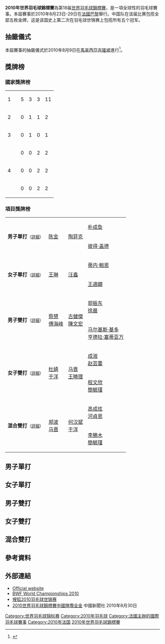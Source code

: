 {{noteTA|G1=Badminton}}
{{infobox badminton event
|name           = 2010年世界羽毛球錦標賽
|image          = 
|size           = 
|caption        =
|dates          = 2010年8月23日－8月29日
|number_edition = 第18屆
|level          = 1
|prize_money    = 
|location       = {{FRA}}[[巴黎|巴黎]]
|venue          = [[Stade_Pierre_de_Coubertin|Stade Pierre de Coubertin]]
|previous       = 2009年世界羽毛球錦標賽
|next           = 2011年世界羽毛球錦標賽
}}
{{2010年世界羽毛球錦標賽}}
'''2010年世界羽毛球錦標賽'''為第18届[[世界羽毛球錦標賽|世界羽毛球錦標賽]]，是一項全球性的羽毛球賽事。本屆賽事於2010年8月23日-29日在[[法國|法國]][[巴黎|巴黎]]舉行。中国队在该届比赛包揽全部五枚金牌，这是该国史上第二次在羽毛球世锦赛上包揽所有五个冠军。

==抽籤儀式==
本屆賽事的抽籤儀式於2010年8月9日在[[馬來西亞|馬來西亞]][[吉隆坡|吉隆坡]]進行<ref name="The draws revealed">{{cite web|url=http://www.yonexbadminton2010.com/en/component/content/article/250-j-14-le-tirage-au-sort-devoile-/|title=The draws revealed|date=2010-08-09|accessdate=2010-12-30|publisher=yonexbadminton.com|deadurl=yes|archiveurl=https://web.archive.org/web/20101221223217/http://yonexbadminton2010.com/en/component/content/article/250-j-14-le-tirage-au-sort-devoile-|archivedate=2010-12-21|df=}}{{en}}</ref>。

==獎牌榜==
===國家獎牌榜===
{| {{RankedMedalTable}}
|-
| 1 ||align=left|{{CHN}} || 5 || 3 || 3 || 11
|-
| 2 ||align=left|{{IDN}} || 0 || 1 || 1 || 2
|-
| 3 ||align=left|{{MAS}} || 0 || 1 || 0 || 1
|-
| rowspan=3|4 ||align=left|{{TPE}} || 0 || 0 || 2 || 2
|-
|align=left|{{DEN}} || 0 || 0 || 2 || 2
|-
|align=left|{{KOR}} || 0 || 0 || 2 || 2
|}

===項目獎牌榜===
{| {{MedalistTable|type=項目}}
|-
|rowspan=2|'''男子單打'''<small>（[[2010年世界羽毛球錦標賽-男子單打|詳細]]）</small>
|rowspan=2|{{flagicon|CHN}} [[陈金|陈金]]
|rowspan=2|{{flagicon|INA}} [[陶菲克·希达亚特|陶菲克]]
|{{flagicon|KOR}} [[朴成奐|朴成奐]]<br />
|-
|{{flagicon|DEN}} [[彼得·盖德|彼得·盖德]]<br />
|-
|rowspan=2|'''女子單打'''<small>（[[2010年世界羽毛球錦標賽-女子單打|詳細]]）</small>
|rowspan=2|{{flagicon|CHN}} [[王琳_(羽毛球运动员)|王琳]]
|rowspan=2|{{flagicon|CHN}} [[汪鑫|汪鑫]]
|{{flagicon|DEN}} [[蒂内·鲍恩|蒂内·鲍恩]]<br />
|-
|{{flagicon|CHN}} [[王適嫻|王適嫻]]<br />
|-
|rowspan=2|'''男子雙打'''<small>（[[2010年世界羽毛球錦標賽-男子雙打|詳細]]）</small>
|rowspan=2|{{flagicon|CHN}} [[蔡赟|蔡赟]]<br/>{{flagicon|CHN}} [[傅海峰|傅海峰]]
|rowspan=2|{{flagicon|MAS}} [[古健傑|古健傑]]<br/>{{flagicon|MAS}} [[陳文宏_(羽毛球運動員)|陳文宏]]
|{{flagicon|CHN}} [[郭振东|郭振东]]<br/>{{flagicon|CHN}} [[徐晨|徐晨]]
|-
|{{flagicon|INA}} [[马尔基斯·基多|马尔基斯·基多]]<br/>{{flagicon|INA}} [[亨德拉·塞蒂亚万|亨德拉·塞蒂亚万]]
|-
|rowspan=2|'''女子雙打'''<small>（[[2010年世界羽毛球錦標賽-女子雙打|詳細]]）</small>
|rowspan=2|{{flagicon|CHN}} [[杜婧|杜婧]]<br/>{{flagicon|CHN}} [[于洋_(羽毛球运动员)|于洋]]
|rowspan=2|{{flagicon|CHN}} [[马晋|马晋]]<br/>{{flagicon|CHN}} [[王曉理|王曉理]]
|{{flagicon|CHN}} [[成淑|成淑]]<br/>{{flagicon|CHN}} [[赵芸蕾|赵芸蕾]]
|-
|{{flagicon|TPE}} [[程文欣|程文欣]]<br/>{{flagicon|TPE}} [[簡毓瑾|簡毓瑾]]
|-
|rowspan=2|'''混合雙打'''<small>（[[2010年世界羽毛球錦標賽-混合雙打|詳細]]）</small>
|rowspan=2|{{flagicon|CHN}} [[郑波_(羽毛球运动员)|郑波]]<br/>{{flagicon|CHN}} [[马晋|马晋]]
|rowspan=2|{{flagicon|CHN}} [[何汉斌|何汉斌]]<br/>{{flagicon|CHN}} [[于洋_(羽毛球运动员)|于洋]]
|{{flagicon|KOR}} [[高成炫|高成炫]]<br/>{{flagicon|KOR}} [[河貞恩|河貞恩]]
|-
|{{flagicon|TPE}} [[李勝木|李勝木]]<br/>{{flagicon|TPE}} [[簡毓瑾|簡毓瑾]]
|}

==男子單打==
{{main|2010年世界羽毛球錦標賽男子單打項目}}
{{8TeamBracket-Tennis3
| team-width=160

| RD1-seed1=1
| RD1-team1={{flagicon|MAS}} [[李宗伟|李宗伟]]
| RD1-score1-1=15
| RD1-score1-2='''21'''
| RD1-score1-3=12
| RD1-seed2=5
| RD1-team2={{flagicon|INA}} '''[[陶菲克·希达亚特|陶菲克]]'''
| RD1-score2-1='''21'''
| RD1-score2-2=11
| RD1-score2-3='''21

| RD1-seed3=3
| RD1-team3={{flagicon|CHN}} [[林丹|林丹]]
| RD1-score3-1=13
| RD1-score3-2=13
| RD1-score3-3=
| RD1-seed4=13
| RD1-team4='''{{flagicon|KOR}} [[朴成奐|朴成奐]]'''
| RD1-score4-1='''21'''
| RD1-score4-2='''21'''
| RD1-score4-3=

| RD1-seed5= 
| RD1-team5={{flagicon|TPE}} [[薛轩亿|薛轩亿]]
| RD1-score5-1='''24'''
| RD1-score5-2=5
| RD1-score5-3=13
| RD1-seed6=4
| RD1-team6='''{{flagicon|CHN}} [[陈金|陈金]]'''
| RD1-score6-1=22
| RD1-score6-2='''21'''
| RD1-score6-3='''21'''

| RD1-seed7= 
| RD1-team7={{flagicon|JPN}} [[山田和司|山田和司]]
| RD1-score7-1=19
| RD1-score7-2=12
| RD1-score7-3=
| RD1-seed8=2
| RD1-team8='''{{flagicon|DEN}} [[彼得·盖德|彼得·盖德]]'''
| RD1-score8-1='''21'''
| RD1-score8-2='''21'''
| RD1-score8-3=

| RD2-seed1=5
| RD2-team1='''{{flagicon|INA}} [[陶菲克·希达亚特|陶菲克]]'''
| RD2-score1-1='''21'''
| RD2-score1-2='''22'''
| RD2-score1-3=
| RD2-seed2=13
| RD2-team2={{flagicon|KOR}} [[朴成奐|朴成奐]]
| RD2-score2-1=10
| RD2-score2-2=20
| RD2-score2-3=

| RD2-seed3=4
| RD2-team3={{flagicon|CHN}} '''[[陈金|陈金]]'''
| RD2-score3-1= 19
| RD2-score3-2= '''21'''
| RD2-score3-3= '''21'''
| RD2-seed4=2
| RD2-team4={{flagicon|DEN}} [[彼得·盖德|彼得·盖德]]
| RD2-score4-1= '''21'''
| RD2-score4-2= 8
| RD2-score4-3= 11

| RD3-seed1=5
| RD3-team1={{flagicon|INA}} [[陶菲克·希达亚特|陶菲克]]
| RD3-score1-1=13
| RD3-score1-2=15
| RD3-score1-3=
| RD3-seed2=4
| RD3-team2={{flagicon|CHN}} '''[[陈金|陈金]]'''
| RD3-score2-1='''21'''
| RD3-score2-2='''21'''
| RD3-score2-3=
}}

==女子單打==
{{main|2010年世界羽毛球錦標賽女子單打項目}}
{{8TeamBracket-Tennis3
| team-width=160

| RD1-seed1=10
| RD1-team1={{flagicon|JPN}} [[广濑荣理子|广濑荣理子]]
| RD1-score1-1=16
| RD1-score1-2=17
| RD1-score1-3=
| RD1-seed2=7
| RD1-team2='''{{flagicon|CHN}} [[王琳_(羽毛球運動員)|王琳]]'''
| RD1-score2-1='''21'''
| RD1-score2-2='''21'''
| RD1-score2-3=

| RD1-seed3=4
| RD1-team3='''{{flagicon|DEN}} [[蒂内·鲍恩|蒂内·鲍恩]]'''
| RD1-score3-1='''21'''
| RD1-score3-2='''21'''
| RD1-score3-3=
| RD1-seed4=
| RD1-team4={{flagicon|TPE}} [[郑韶婕|郑韶婕]]
| RD1-score4-1=18
| RD1-score4-2=13
| RD1-score4-3=

| RD1-seed5=5
| RD1-team5={{flagicon|FRA}} [[皮红艳|皮红艳]]
| RD1-score5-1=13
| RD1-score5-2=15
| RD1-score5-3=
| RD1-seed6=3
| RD1-team6='''{{flagicon|CHN}} [[汪鑫|汪鑫]]'''
| RD1-score6-1='''21'''
| RD1-score6-2='''21'''
| RD1-score6-3=

| RD1-seed7=6
| RD1-team7='''{{flagicon|CHN}} [[王適嫻|王適嫻]]'''
| RD1-score7-1='''21'''
| RD1-score7-2='''21'''
| RD1-score7-3=
| RD1-seed8=2
| RD1-team8={{flagicon|IND}} [[塞娜·内维尔|塞娜·内维尔]]
| RD1-score8-1=8
| RD1-score8-2=14
| RD1-score8-3=

| RD2-seed1=7
| RD2-team1='''{{flagicon|CHN}} [[王琳_(羽毛球運動員)|王琳]]'''
| RD2-score1-1='''21'''
| RD2-score1-2='''21'''
| RD2-score1-3=
| RD2-seed2=4
| RD2-team2={{flagicon|DEN}} [[蒂内·鲍恩|蒂内·鲍恩]]
| RD2-score2-1=11
| RD2-score2-2=8
| RD2-score2-3=

| RD2-seed3=3
| RD2-team3='''{{flagicon|CHN}} [[汪鑫|汪鑫]]'''
| RD2-score3-1='''21'''
| RD2-score3-2=11
| RD2-score3-3='''21'''
| RD2-seed4=6
| RD2-team4={{flagicon|CHN}} [[王適嫻|王適嫻]]
| RD2-score4-1=19
| RD2-score4-2='''21'''
| RD2-score4-3=16

| RD3-seed1=7
| RD3-team1={{flagicon|CHN}} '''[[王琳_(羽毛球運動員)|王琳]]'''
| RD3-score1-1='''21'''
| RD3-score1-2=19
| RD3-score1-3='''21'''
| RD3-seed2=3
| RD3-team2={{flagicon|CHN}} [[汪鑫|汪鑫]]
| RD3-score2-1=11
| RD3-score2-2='''21'''
| RD3-score2-3=13
}}

==男子雙打==
{{main|2010年世界羽毛球錦標賽男子雙打項目}}
{{8TeamBracket-Tennis3
| team-width=160

| RD1-seed1=1
| RD1-team1='''{{flagicon|MAS}} [[古健杰|古健杰]]<br /> {{flagicon|MAS}} [[陳文宏_(羽毛球運動員)|陳文宏]]'''
| RD1-score1-1=23
| RD1-score1-2='''21'''
| RD1-score1-3='''21
| RD1-seed2=7
| RD1-team2={{flagicon|KOR}} [[郑在成|郑在成]]<br /> {{flagicon|KOR}} [[李龙大|李龙大]]
| RD1-score2-1='''25'''
| RD1-score2-2=13
| RD1-score2-3=14

| RD1-seed3=4
| RD1-team3='''{{flagicon|CHN}} [[郭振东|郭振东]]<br /> {{flagicon|CHN}} [[徐晨|徐晨]]'''
| RD1-score3-1='''21'''
| RD1-score3-2='''23'''
| RD1-score3-3=
| RD1-seed4=8
| RD1-team4={{flagicon|DEN}} [[拉尔斯·帕斯克|拉尔斯·帕斯克]]<br /> {{flagicon|DEN}} [[乔纳斯·拉斯姆森|乔纳斯·拉斯姆森]]
| RD1-score4-1=16
| RD1-score4-2=21
| RD1-score4-3=

| RD1-seed5=5
| RD1-team5='''{{flagicon|CHN}} [[蔡赟|蔡赟]]<br /> {{flagicon|CHN}} [[傅海峰|傅海峰]]'''
| RD1-score5-1='''21'''
| RD1-score5-2='''21'''
| RD1-score5-3=
| RD1-seed6=3
| RD1-team6={{flagicon|DEN}} [[玛蒂亚斯·鲍伊|玛蒂亚斯·鲍伊]]<br /> {{flagicon|DEN}} [[卡斯腾·摩根森|卡斯腾·摩根森]]
| RD1-score6-1=11
| RD1-score6-2=18
| RD1-score6-3=

| RD1-seed7=6
| RD1-team7={{flagicon|TPE}} [[方介民|方介民]]<br /> {{flagicon|TPE}} [[李胜木|李胜木]]
| RD1-score7-1=14
| RD1-score7-2=14
| RD1-score7-3=
| RD1-seed8=2
| RD1-team8='''{{flagicon|INA}} [[馬爾基斯·基多|馬爾基斯·基多]]<br /> {{flagicon|INA}} [[亨德拉·塞蒂亞萬|亨德拉·塞蒂亞萬]]'''
| RD1-score8-1='''21'''
| RD1-score8-2='''21'''
| RD1-score8-3=

| RD2-seed1=1
| RD2-team1='''{{flagicon|MAS}} [[古健杰|古健杰]]<br /> {{flagicon|MAS}} [[陳文宏_(羽毛球運動員)|陳文宏]]'''
| RD2-score1-1='''21'''
| RD2-score1-2='''21'''
| RD2-score1-3=
| RD2-seed2=4
| RD2-team2={{flagicon|CHN}} [[郭振东|郭振东]]<br /> {{flagicon|CHN}} [[徐晨|徐晨]]
| RD2-score2-1=14
| RD2-score2-2=18
| RD2-score2-3=

| RD2-seed3=5
| RD2-team3='''{{flagicon|CHN}} [[蔡赟|蔡赟]]<br /> {{flagicon|CHN}} [[傅海峰|傅海峰]]'''
| RD2-score3-1='''21'''
| RD2-score3-2='''21'''
| RD2-score3-3=
| RD2-seed4=2
| RD2-team4={{flagicon|INA}} [[馬爾基斯·基多|馬爾基斯·基多]]<br /> {{flagicon|INA}} [[亨德拉·塞蒂亞萬|亨德拉·塞蒂亞萬]]
| RD2-score4-1=16
| RD2-score4-2=13
| RD2-score4-3=

| RD3-seed1=1
| RD3-team1={{flagicon|MAS}} [[古健杰|古健杰]]<br /> {{flagicon|MAS}} [[陳文宏_(羽毛球運動員)|陳文宏]]
| RD3-score1-1='''21'''
| RD3-score1-2=18
| RD3-score1-3=14
| RD3-seed2=5
| RD3-team2={{flagicon|CHN}} '''[[蔡赟|蔡赟]]'''<br /> {{flagicon|CHN}} '''[[傅海峰|傅海峰]]'''
| RD3-score2-1=18
| RD3-score2-2='''21'''
| RD3-score2-3='''21'''
}}

==女子雙打==
{{main|2010年世界羽毛球錦標賽女子雙打項目}}
{{8TeamBracket-Tennis3
| team-width=160

| RD1-seed1=1
| RD1-team1='''{{flagicon|CHN}} [[马晋|马晋]]<br /> {{flagicon|CHN}} [[王曉理|王曉理]]'''
| RD1-score1-1='''21'''
| RD1-score1-2=17
| RD1-score1-3='''21'''
| RD1-seed2=6
| RD1-team2={{flagicon|KOR}} [[河貞恩|河貞恩]]<br /> {{flagicon|KOR}} [[金旼貞|金旼貞]]
| RD1-score2-1=19
| RD1-score2-2='''21'''
| RD1-score2-3=12

| RD1-seed3=4
| RD1-team3='''{{flagicon|CHN}} [[成淑|成淑]]<br /> {{flagicon|CHN}} [[赵芸蕾|赵芸蕾]]'''
| RD1-score3-1='''21'''
| RD1-score3-2='''21'''
| RD1-score3-3=
| RD1-seed4=5
| RD1-team4={{flagicon|JPN}} [[前田美順|前田美順]]<br /> {{flagicon|JPN}} [[末綱聰子|末綱聰子]]
| RD1-score4-1=8
| RD1-score4-2=14
| RD1-score4-3=

| RD1-seed5=8
| RD1-team5={{flagicon|KOR}} [[柳晛榮|柳晛榮]]<br /> {{flagicon|KOR}} [[鄭景銀|鄭景銀]]
| RD1-score5-1=14
| RD1-score5-2=17
| RD1-score5-3=
| RD1-seed6=3
| RD1-team6='''{{flagicon|TPE}} [[程文欣|程文欣]]<br /> {{flagicon|TPE}} [[簡毓瑾|簡毓瑾]]'''
| RD1-score6-1='''21'''
| RD1-score6-2='''21'''
| RD1-score6-3=

| RD1-seed7=7
| RD1-team7={{flagicon|CHN}} [[潘攀|潘攀]]<br /> {{flagicon|CHN}} [[田卿|田卿]]
| RD1-score7-1=20
| RD1-score7-2=18
| RD1-score7-3=
| RD1-seed8=2
| RD1-team8='''{{flagicon|CHN}} [[杜婧|杜婧]]<br /> {{flagicon|CHN}} [[于洋_(羽毛球运动员)|于洋]]'''
| RD1-score8-1='''22'''
| RD1-score8-2='''21'''
| RD1-score8-3=

| RD2-seed1=1
| RD2-team1='''{{flagicon|CHN}} [[马晋|马晋]]<br /> {{flagicon|CHN}} [[王曉理|王曉理]]'''
| RD2-score1-1=10
| RD2-score1-2='''21'''
| RD2-score1-3='''21'''
| RD2-seed2=4
| RD2-team2={{flagicon|CHN}} [[成淑|成淑]]<br /> {{flagicon|CHN}} [[赵芸蕾|赵芸蕾]]
| RD2-score2-1='''21'''
| RD2-score2-2=10
| RD2-score2-3=13

| RD2-seed3=3
| RD2-team3={{flagicon|TPE}} [[程文欣|程文欣]]<br /> {{flagicon|TPE}} [[簡毓瑾|簡毓瑾]]
| RD2-score3-1=16
| RD2-score3-2=15
| RD2-score3-3=
| RD2-seed4=2
| RD2-team4='''{{flagicon|CHN}} [[杜婧|杜婧]]<br /> {{flagicon|CHN}} [[于洋_(羽毛球运动员)|于洋]]'''
| RD2-score4-1='''21'''
| RD2-score4-2='''21'''
| RD2-score4-3=

| RD3-seed1=1
| RD3-team1={{flagicon|CHN}} [[马晋|马晋]]<br /> {{flagicon|CHN}} [[王曉理|王曉理]]
| RD3-score1-1=9
| RD3-score1-2=17
| RD3-score1-3=
| RD3-seed2=2
| RD3-team2={{flagicon|CHN}} '''[[杜婧|杜婧]]'''<br /> {{flagicon|CHN}} '''[[于洋_(羽毛球运动员)|于洋]]'''
| RD3-score2-1='''21'''
| RD3-score2-2='''21'''
| RD3-score2-3=
}}

==混合雙打==
{{main|2010年世界羽毛球錦標賽混合雙打項目}}
{{8TeamBracket-Tennis3
| team-width=160

| RD1-seed1=1
| RD1-team1={{flagicon|INA}} [[诺瓦·维迪安托|诺瓦·维迪安托]]<br /> {{flagicon|INA}} [[利利亚纳·纳西尔|利利亚纳·纳西尔]]
| RD1-score1-1=19
| RD1-score1-2=21
| RD1-score1-3=
| RD1-seed2=8
| RD1-team2='''{{flagicon|CHN}} [[郑波_(羽毛球运动员)|郑波]]<br /> {{flagicon|CHN}} [[马晋|马晋]]'''
| RD1-score2-1='''21'''
| RD1-score2-2='''23'''
| RD1-score2-3=

| RD1-seed3=9
| RD1-team3={{flagicon|IND}} [[瓦利亚维蒂尔·迪柱|瓦利亚维蒂尔·迪柱]]<br /> {{flagicon|IND}} [[瓦拉·古塔|瓦拉·古塔]]
| RD1-score3-1=16
| RD1-score3-2=19
| RD1-score3-3=
| RD1-seed4=12
| RD1-team4='''{{flagicon|KOR}} [[高成炫|高成炫]]<br /> {{flagicon|KOR}} [[河貞恩|河貞恩]]'''
| RD1-score4-1='''21'''
| RD1-score4-2='''21'''
| RD1-score4-3=

| RD1-seed5=16
| RD1-team5='''{{flagicon|TPE}} [[李胜木|李胜木]]<br /> {{flagicon|TPE}} [[简毓瑾|简毓瑾]]'''
| RD1-score5-1=14
| RD1-score5-2='''21'''
| RD1-score5-3='''21'''
| RD1-seed6=10
| RD1-team6={{flagicon|CHN}} [[陶嘉明|陶嘉明]]<br /> {{flagicon|CHN}} [[张亚雯|张亚雯]]
| RD1-score6-1='''21'''
| RD1-score6-2=18
| RD1-score6-3=17

| RD1-seed7=6
| RD1-team7='''{{flagicon|CHN}} [[何汉斌|何汉斌]]<br /> {{flagicon|CHN}} [[于洋_(羽毛球运动员)|于洋]]'''
| RD1-score7-1='''21'''
| RD1-score7-2='''21'''
| RD1-score7-3=
| RD1-seed8=2
| RD1-team8={{flagicon|DEN}} [[托马斯·雷伯恩|托马斯·雷伯恩]]<br /> {{flagicon|DEN}} [[卡米拉·吕特·尤尔|卡米拉·吕特·尤尔]]
| RD1-score8-1=19
| RD1-score8-2=17
| RD1-score8-3=

| RD2-seed1=8
| RD2-team1='''{{flagicon|CHN}} [[郑波_(羽毛球运动员)|郑波]]<br /> {{flagicon|CHN}} [[马晋|马晋]]'''
| RD2-score1-1=15
| RD2-score1-2='''21'''
| RD2-score1-3='''21'''
| RD2-seed2=12
| RD2-team2={{flagicon|KOR}} [[高成炫|高成炫]]<br /> {{flagicon|KOR}} [[河貞恩|河貞恩]]
| RD2-score2-1='''21'''
| RD2-score2-2=11
| RD2-score2-3=16

| RD2-seed3=16
| RD2-team3={{flagicon|TPE}} [[李胜木|李胜木]]<br /> {{flagicon|TPE}} [[简毓瑾|简毓瑾]]
| RD2-score3-1=13
| RD2-score3-2=8
| RD2-score3-3=
| RD2-seed4=6
| RD2-team4='''{{flagicon|CHN}} [[何汉斌|何汉斌]]<br /> {{flagicon|CHN}} [[于洋_(羽毛球运动员)|于洋]]'''
| RD2-score4-1='''21'''
| RD2-score4-2='''21'''
| RD2-score4-3=

| RD3-seed1=8
| RD3-team1={{flagicon|CHN}} '''[[郑波_(羽毛球运动员)|郑波]]'''<br /> {{flagicon|CHN}} '''[[马晋|马晋]]'''
| RD3-score1-1='''21'''
| RD3-score1-2='''21'''
| RD3-score1-3=
| RD3-seed2=6
| RD3-team2={{flagicon|CHN}} [[何汉斌|何汉斌]]<br /> {{flagicon|CHN}} [[于洋_(羽毛球运动员)|于洋]]
| RD3-score2-1=14
| RD3-score2-2=10
| RD3-score2-3=
}}

==參考資料==
{{reflist}}

==外部連結==
*[https://web.archive.org/web/20100806060738/http://www.yonexbadminton2010.com/en Official website]{{en}}
*[http://tournamentsoftware.com/sport/tournament.aspx?id=F62164E2-8D5A-414A-8D71-748A49C68A3E BWF World Championships 2010]{{Wayback|url=http://tournamentsoftware.com/sport/tournament.aspx?id=F62164E2-8D5A-414A-8D71-748A49C68A3E |date=20180927162410 }}{{en}}
*[http://sports.sohu.com/s2010/bwc2010/ 搜狐2010羽毛球世锦赛]{{Wayback|url=http://sports.sohu.com/s2010/bwc2010/ |date=20200323172126 }}
*[http://www.hkcna.hk/content/2010/0830/66963.shtml 2010世界羽毛球錦標賽中國隊攬全金]{{Wayback|url=http://www.hkcna.hk/content/2010/0830/66963.shtml |date=20160304192910 }} 中國新聞社 2010年8月30日

{{世界羽毛球锦标赛}}

[[Category:世界羽毛球锦标赛|Category:世界羽毛球锦标赛]]
[[Category:2010年羽毛球|Category:2010年羽毛球]]
[[Category:法國主辦的國際羽毛球賽事|Category:法國主辦的國際羽毛球賽事]]
[[Category:2010年法国|Category:2010年法国]]
[[Category:2010年世界羽毛球錦標賽|]]